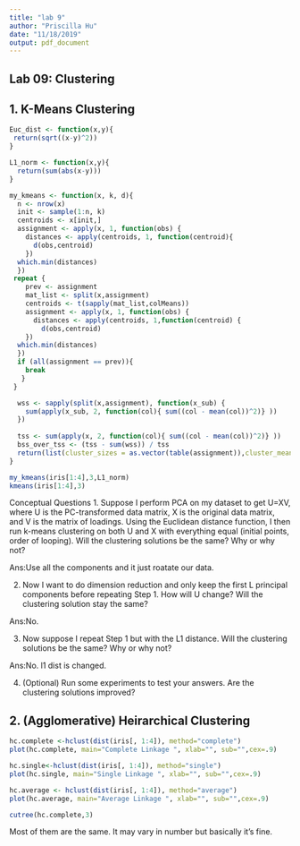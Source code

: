 ```yaml
---
title: "lab 9"
author: "Priscilla Hu"
date: "11/18/2019"
output: pdf_document
---
```

## Lab 09: Clustering

## 1. K-Means Clustering

```r
Euc_dist <- function(x,y){
 return(sqrt((x-y)^2)) 
}

L1_norm <- function(x,y){
  return(sum(abs(x-y))) 
}

my_kmeans <- function(x, k, d){
  n <- nrow(x)
  init <- sample(1:n, k)
  centroids <- x[init,]
  assignment <- apply(x, 1, function(obs) {
    distances <- apply(centroids, 1, function(centroid){
      d(obs,centroid)
    })
  which.min(distances)
  }) 
 repeat {
    prev <- assignment
    mat_list <- split(x,assignment)
    centroids <- t(sapply(mat_list,colMeans))
    assignment <- apply(x, 1, function(obs) {
      distances <- apply(centroids, 1,function(centroid) {
        d(obs,centroid)
    })
  which.min(distances)
  })
  if (all(assignment == prev)){
    break
   }     
 }

  wss <- sapply(split(x,assignment), function(x_sub) {
    sum(apply(x_sub, 2, function(col){ sum((col - mean(col))^2)} ))
  })
  
  tss <- sum(apply(x, 2, function(col){ sum((col - mean(col))^2)} ))
  bss_over_tss <- (tss - sum(wss)) / tss
  return(list(cluster_sizes = as.vector(table(assignment)),cluster_means = centroids, clustering_vector = assignment, wss_cluster = wss, bss_over_tss = bss_over_tss))
}
```

```r
my_kmeans(iris[1:4],3,L1_norm)
kmeans(iris[1:4],3)
```


Conceptual Questions 
1. Suppose I perform PCA on my dataset to get U=XV, where U is the PC-transformed data matrix, X is the original data matrix, and V is the matrix of loadings. Using the Euclidean distance function, I then run k-means clustering on both U and X with everything equal (initial points, order of looping). Will the clustering solutions be the same? Why or why not? 

Ans:Use all the components and it just roatate our data.


2. Now I want to do dimension reduction and only keep the first L principal components before repeating Step 1. How will U change? Will the clustering solution stay the same? 

Ans:No. 


3. Now suppose I repeat Step 1 but with the L1 distance. Will the clustering solutions be the same? Why or why not? 

Ans:No. l1 dist is changed.


4. (Optional) Run some experiments to test your answers. Are the clustering solutions improved?




## 2. (Agglomerative) Heirarchical Clustering

```r
hc.complete <-hclust(dist(iris[, 1:4]), method="complete") 
plot(hc.complete, main="Complete Linkage ", xlab="", sub="",cex=.9)
```

```r
hc.single<-hclust(dist(iris[, 1:4]), method="single")
plot(hc.single, main="Single Linkage ", xlab="", sub="",cex=.9)
```

```r
hc.average <- hclust(dist(iris[, 1:4]), method="average")
plot(hc.average, main="Average Linkage ", xlab="", sub="",cex=.9)
```

```r
cutree(hc.complete,3)
```

Most of them are the same. It may vary in number but basically it’s fine.